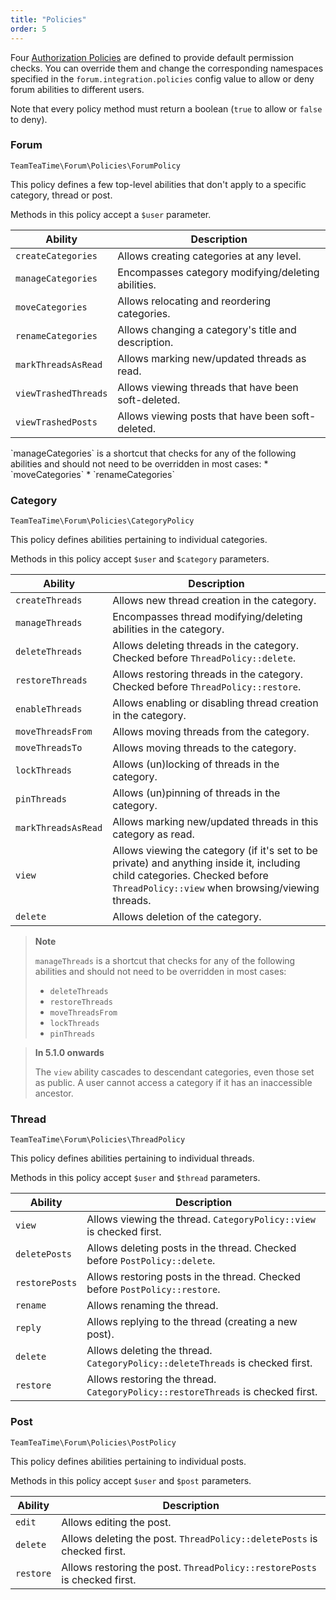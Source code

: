 ```yaml
---
title: "Policies"
order: 5
---
```


Four [Authorization Policies](http://laravel.com/docs/8.x/authorization) are defined to provide default permission checks. You can override them and change the corresponding namespaces specified in the `forum.integration.policies` config value to allow or deny forum abilities to different users.

Note that every policy method must return a boolean (`true` to allow or `false` to deny).

### Forum

```
TeamTeaTime\Forum\Policies\ForumPolicy
```

This policy defines a few top-level abilities that don't apply to a specific category, thread or post.

Methods in this policy accept a `$user` parameter.

| Ability                | Description                                         |
|------------------------|-----------------------------------------------------|
| `createCategories`     | Allows creating categories at any level.            |
| `manageCategories`     | Encompasses category modifying/deleting abilities.  |
| `moveCategories`       | Allows relocating and reordering categories.        |
| `renameCategories`     | Allows changing a category's title and description. |
| `markThreadsAsRead`    | Allows marking new/updated threads as read.         |
| `viewTrashedThreads`   | Allows viewing threads that have been soft-deleted. |
| `viewTrashedPosts`     | Allows viewing posts that have been soft-deleted.   |

<Alert type="info">
    `manageCategories` is a shortcut that checks for any of the following abilities and should not need to be overridden in most cases:
    * `moveCategories`
    * `renameCategories`
</Alert>

### Category

```
TeamTeaTime\Forum\Policies\CategoryPolicy
```

This policy defines abilities pertaining to individual categories.

Methods in this policy accept `$user` and `$category` parameters.

| Ability             | Description                                                      |
|---------------------|------------------------------------------------------------------|
| `createThreads`     | Allows new thread creation in the category.                      |
| `manageThreads`     | Encompasses thread modifying/deleting abilities in the category. |
| `deleteThreads`     | Allows deleting threads in the category. Checked before `ThreadPolicy::delete`. |
| `restoreThreads`    | Allows restoring threads in the category. Checked before `ThreadPolicy::restore`. |
| `enableThreads`     | Allows enabling or disabling thread creation in the category.    |
| `moveThreadsFrom`   | Allows moving threads from the category.                         |
| `moveThreadsTo`     | Allows moving threads to the category.                           |
| `lockThreads`       | Allows (un)locking of threads in the category.                   |
| `pinThreads`        | Allows (un)pinning of threads in the category.                   |
| `markThreadsAsRead` | Allows marking new/updated threads in this category as read.     |
| `view`              | Allows viewing the category (if it's set to be private) and anything inside it, including child categories. Checked before `ThreadPolicy::view` when browsing/viewing threads. |
| `delete`            | Allows deletion of the category.                                 |

> **Note**
> 
> `manageThreads` is a shortcut that checks for any of the following abilities and should not need to be overridden in most cases:
> - `deleteThreads`
> - `restoreThreads`
> - `moveThreadsFrom`
> - `lockThreads`
> - `pinThreads`

> **In 5.1.0 onwards**
>
> The `view` ability cascades to descendant categories, even those set as public. A user cannot access a category if it has an inaccessible ancestor.

### Thread

```
TeamTeaTime\Forum\Policies\ThreadPolicy
```

This policy defines abilities pertaining to individual threads.

Methods in this policy accept `$user` and `$thread` parameters.

| Ability        | Description                                                                        |
|----------------|------------------------------------------------------------------------------------|
| `view`         | Allows viewing the thread. `CategoryPolicy::view` is checked first.                |
| `deletePosts`  | Allows deleting posts in the thread. Checked before `PostPolicy::delete`.          |
| `restorePosts` | Allows restoring posts in the thread. Checked before `PostPolicy::restore`.        |
| `rename`       | Allows renaming the thread.                                                        |
| `reply`        | Allows replying to the thread (creating a new post).                               |
| `delete`       | Allows deleting the thread. `CategoryPolicy::deleteThreads` is checked first.      |
| `restore`      | Allows restoring the thread. `CategoryPolicy::restoreThreads` is checked first.    |

### Post

```
TeamTeaTime\Forum\Policies\PostPolicy
```

This policy defines abilities pertaining to individual posts.

Methods in this policy accept `$user` and `$post` parameters.

| Ability   | Description                                                               |
|-----------|---------------------------------------------------------------------------|
| `edit`    | Allows editing the post.                                                  |
| `delete`  | Allows deleting the post. `ThreadPolicy::deletePosts` is checked first.   |
| `restore` | Allows restoring the post. `ThreadPolicy::restorePosts` is checked first. |
